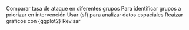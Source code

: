 Comparar tasa de ataque en diferentes grupos
Para identificar grupos a priorizar en intervención
Usar (sf) para analizar datos espaciales
Reaizar graficos con {ggplot2}
Revisar 